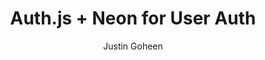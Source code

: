 ---
title: Auth.js + Neon for User Auth
publishedAt: 2025-02-01
tag: dev
summary: learning to use Auth.js and Neon for Next.js apps
author: Justin Goheen
draft: true
---